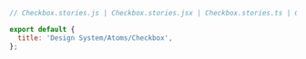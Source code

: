 ```js
// Checkbox.stories.js | Checkbox.stories.jsx | Checkbox.stories.ts | Checkbox.stories.tsx

export default {
  title: 'Design System/Atoms/Checkbox',
};
```